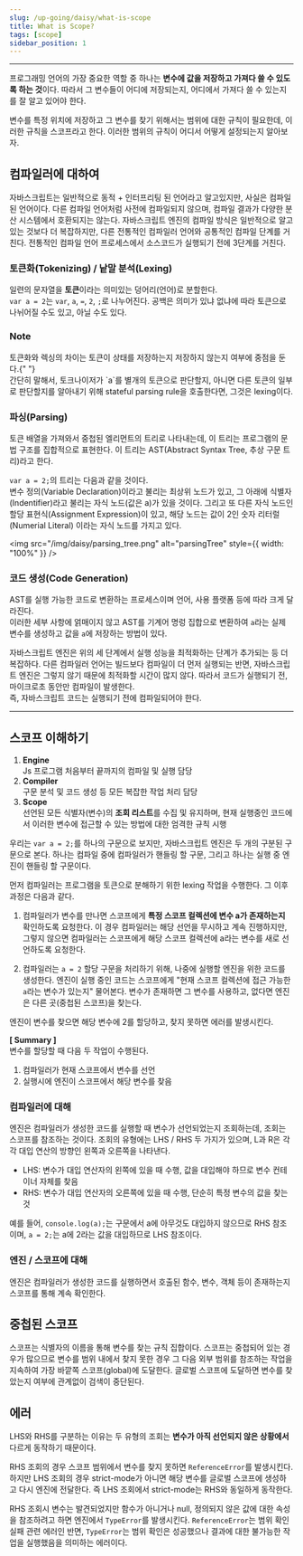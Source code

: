 ```yaml
---
slug: /up-going/daisy/what-is-scope
title: What is Scope?
tags: [scope]
sidebar_position: 1
---
```


---

프로그래밍 언어의 가장 중요한 역할 중 하나는 **변수에 값을 저장하고 가져다 쓸 수 있도록 하는 것**이다.
따라서 그 변수들이 어디에 저장되는지, 어디에서 가져다 쓸 수 있는지를 잘 알고 있어야 한다.

변수를 특정 위치에 저장하고 그 변수를 찾기 위해서는 범위에 대한 규칙이 필요한데,
이러한 규칙을 스코프라고 한다. 이러한 범위의 규칙이 어디서 어떻게 설정되는지 알아보자.

## 컴파일러에 대하여

자바스크립트는 일반적으로 동적 + 인터프리팅 된 언어라고 알고있지만, 사실은 컴파일 된 언어이다.
다른 컴파일 언어처럼 사전에 컴파일되지 않으며, 컴파일 결과가 다양한 분산 시스템에서 호환되지는 않는다.
자바스크립트 엔진의 컴파일 방식은 일반적으로 알고 있는 것보다 더 복잡하지만, 다른 전통적인 컴파일러 언어와 공통적인 컴파일 단계를 거친다.
전통적인 컴파일 언어 프로세스에서 소스코드가 실행되기 전에 3단계를 거친다.

### 토큰화(Tokenizing) / 낱말 분석(Lexing)

일련의 문자열을 **토큰**이라는 의미있는 덩어리(언어)로 분할한다.<br/>
`var a = 2`는 `var`, `a`, `=`, `2`, `;`로 나누어진다.
공백은 의미가 있냐 없냐에 따라 토큰으로 나뉘어질 수도 있고, 아닐 수도 있다.

<div
  style={{ border: "1px solid #667085", borderRadius: "6px", padding: "10px" }}
>
  <h3 style={{ textAlign: "center" }}>Note</h3>
  토큰화와 렉싱의 차이는 토큰이 상태를 저장하는지 저장하지 않는지 여부에 중점을 둔다.{" "}
  <br />
  간단히 말해서, 토크나이저가 `a`를 별개의 토큰으로 판단할지, 아니면 다른 토큰의
  일부로 판단할지를 알아내기 위해 stateful parsing rule을 호출한다면, 그것은
  lexing이다.
</div>

### 파싱(Parsing)

토큰 배열을 가져와서 중첩된 엘리먼트의 트리로 나타내는데, 이 트리는 프로그램의 문법 구조를 집합적으로 표현한다.
이 트리는 AST(Abstract Syntax Tree, 추상 구문 트리)라고 한다.<br/>

`var a = 2;`의 트리는 다음과 같을 것이다. <br/>
변수 정의(Variable Declaration)이라고 불리는 최상위 노드가 있고, 그 아래에 식별자(Indentifier)라고 불리는 자식 노드(값은 a)가 있을 것이다.
그리고 또 다른 자식 노드인 할당 표현식(Assignment Expression)이 있고, 해당 노드는 값이 2인 숫자 리터럴(Numerial Literal) 이라는 자식 노드를 가지고 있다.

<img
  src="/img/daisy/parsing_tree.png"
  alt="parsingTree"
  style={{ width: "100%" }}
/>

### 코드 생성(Code Generation)

AST를 실행 가능한 코드로 변환하는 프로세스이며 언어, 사용 플랫폼 등에 따라 크게 달라진다.<br/>
이러한 세부 사항에 얽매이지 않고 AST를 기계어 명렁 집합으로 변환하여 `a`라는 실제 변수를 생성하고 값을 `a`에 저장하는 방법이 있다.

자바스크립트 엔진은 위의 세 단계에서 실행 성능을 최적화하는 단계가 추가되는 등 더 복잡하다.
다른 컴파일러 언어는 빌드보다 컴파일이 더 먼저 실행되는 반면, 자바스크립트 엔진은 그렇지 않기 때문에 최적화할 시간이 많지 않다.
따라서 코드가 실행되기 전, 마이크로초 동안만 컴파일이 발생한다. <br/>
즉, 자바스크립트 코드는 실행되기 전에 컴파일되어야 한다.

---

## 스코프 이해하기

1. **Engine**<br/>
   Js 프로그램 처음부터 끝까지의 컴파일 및 실행 담당
2. **Compiler**<br/>
   구문 분석 및 코드 생성 등 모든 복잡한 작업 처리 담당
3. **Scope**<br/>
   선언된 모든 식별자(변수)의 **조회 리스트**를 수집 및 유지하며, 현재 실행중인 코드에서 이러한 변수에 접근할 수 있는 방법에 대한 엄격한 규칙 시행

우리는 `var a = 2;`를 하나의 구문으로 보지만, 자바스크립트 엔진은 두 개의 구분된 구문으로 본다. 하나는 컴파일 중에 컴파일러가 핸들링 할 구문, 그리고 하나는 실행 중 엔진이 핸들링 할 구문이다.

먼저 컴파일러는 프로그램을 토큰으로 분해하기 위한 lexing 작업을 수행한다. 그 이후 과정은 다음과 같다.<br/>

1. 컴파일러가 변수를 만나면 스코프에게 **특정 스코프 컬렉션에 변수 a가 존재하는지** 확인하도록 요청한다.
   이 경우 컴파일러는 해당 선언을 무시하고 계속 진행하지만, 그렇지 않으면 컴파일러는 스코프에게 해당 스코프 컬렉션에 a라는 변수를 새로 선언하도록 요청한다.

2. 컴파일러는 `a = 2` 할당 구문을 처리하기 위해, 나중에 실행할 엔진을 위한 코드를 생성한다.
   엔진이 실행 중인 코드는 스코프에게 "현재 스코프 컬렉션에 접근 가능한 `a`라는 변수가 있는지" 물어본다. 변수가 존재하면 그 변수를 사용하고, 없다면 엔진은 다른 곳(중첩된 스코프)을 찾는다.

엔진이 변수를 찾으면 해당 변수에 2를 할당하고, 찾지 못하면 에러를 발생시킨다.

**[ Summary ]** <br/>
변수를 할당할 때 다음 두 작업이 수행된다.

1. 컴파일러가 현재 스코프에서 변수를 선언
2. 실행시에 엔진이 스코프에서 해당 변수를 찾음

### 컴파일러에 대해

엔진은 컴파일러가 생성한 코드를 실행할 때 변수가 선언되었는지 조회하는데, 조회는 스코프를 참조하는 것이다.
조회의 유형에는 LHS / RHS 두 가지가 있으며, L과 R은 각각 대입 연산의 방향인 왼쪽과 오른쪽을 나타낸다.

- LHS: 변수가 대입 연산자의 왼쪽에 있을 때 수행, 값을 대입해야 하므로 변수 컨테이너 자체를 찾음
- RHS: 변수가 대입 연산자의 오른쪽에 있을 때 수행, 단순히 특정 변수의 값을 찾는 것

예를 들어, `console.log(a);`는 구문에서 a에 아무것도 대입하지 않으므로 RHS 참조이며,
`a = 2;`는 a에 2라는 값을 대입하므로 LHS 참조이다.

### 엔진 / 스코프에 대해

엔진은 컴파일러가 생성한 코드를 실행하면서 호출된 함수, 변수, 객체 등이 존재하는지 스코프를 통해 계속 확인한다.

## 중첩된 스코프

스코프는 식별자의 이름을 통해 변수를 찾는 규칙 집합이다.
스코프는 중첩되어 있는 경우가 많으므로 변수를 범위 내에서 찾지 못한 경우 그 다음 외부 범위를 참조하는 작업을 지속하여 가장 바깥쪽 스코프(global)에 도달한다.
글로벌 스코프에 도달하면 변수를 찾았는지 여부에 관계없이 검색이 중단된다.

## 에러

LHS와 RHS를 구분하는 이유는 두 유형의 조회는 **변수가 아직 선언되지 않은 상황에서** 다르게 동작하기 때문이다.

RHS 조회의 경우 스코프 범위에서 변수를 찾지 못하면 `ReferenceError`를 발생시킨다.
하지만 LHS 조회의 경우 strict-mode가 아니면 해당 변수를 글로벌 스코프에 생성하고 다시 엔진에 전달한다.
즉 LHS 조회에서 strict-mode는 RHS와 동일하게 동작한다.

RHS 조회시 변수는 발견되었지만 함수가 아니거나 null, 정의되지 않은 값에 대한 속성을 참조하려고 하면 엔진에서 `TypeError`를 발생시킨다.
`ReferenceError`는 범위 확인 실패 관련 에러인 반면, `TypeError`는 범위 확인은 성공했으나 결과에 대한 불가능한 작업을 실행했음을 의미하는 에러이다.
